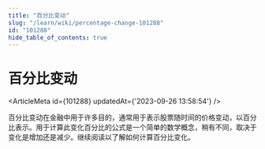 ```yaml
---
title: "百分比变动"
slug: "/learn/wiki/percentage-change-101288"
id: "101288"
hide_table_of_contents: true
---
```



# 百分比变动

<ArticleMeta id={101288} updatedAt={'2023-09-26 13:58:54'} />
<div className='border-solid border-b border-t-0 my-4 border-[var(--ifm-color-gray-300)]' />

百分比变动在金融中用于许多目的，通常用于表示股票随时间的价格变动，以百分比表示。用于计算此变化百分比的公式是一个简单的数学概念，稍有不同，取决于变化是增加还是减少。继续阅读以了解如何计算百分比变化。
